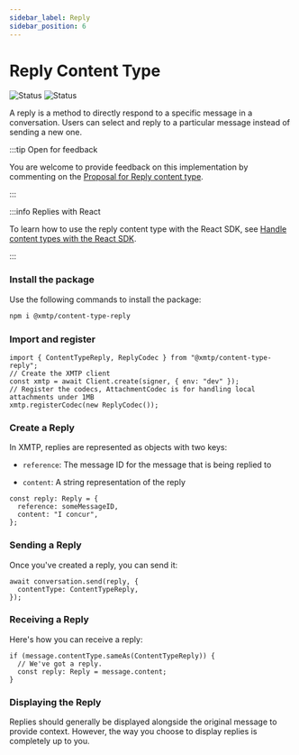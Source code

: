 ```yaml
---
sidebar_label: Reply
sidebar_position: 6
---
```



# Reply Content Type

![Status](https://img.shields.io/badge/Content_type_status-Standards--track-yellow) ![Status](https://img.shields.io/badge/Reference_implementation_status-Beta-yellow)

A reply is a method to directly respond to a specific message in a conversation. Users can select and reply to a particular message instead of sending a new one.

:::tip Open for feedback

You are welcome to provide feedback on this implementation by commenting on the [Proposal for Reply content type](https://github.com/orgs/xmtp/discussions/35).

:::

:::info Replies with React

To learn how to use the reply content type with the React SDK, see [Handle content types with the React SDK](/docs/content-types/react-content-types).

:::

### Install the package

Use the following commands to install the package:

<Tabs groupId="sdk-langs">
<TabItem value="js" label="JavaScript"  attributes={{className: "js_tab"}}>

```bash
npm i @xmtp/content-type-reply
```

</TabItem></Tabs>

### Import and register

<Tabs groupId="sdk-langs">
<TabItem value="js" label="JavaScript"  attributes={{className: "js_tab"}}>

```tsx
import { ContentTypeReply, ReplyCodec } from "@xmtp/content-type-reply";
// Create the XMTP client
const xmtp = await Client.create(signer, { env: "dev" });
// Register the codecs, AttachmentCodec is for handling local attachments under 1MB
xmtp.registerCodec(new ReplyCodec());
```

</TabItem></Tabs>

### Create a Reply

In XMTP, replies are represented as objects with two keys:

- `reference`: The message ID for the message that is being replied to

- `content`: A string representation of the reply

<Tabs groupId="sdk-langs">
<TabItem value="js" label="JavaScript"  attributes={{className: "js_tab"}}>

```tsx
const reply: Reply = {
  reference: someMessageID,
  content: "I concur",
};
```

</TabItem></Tabs>

### Sending a Reply

Once you've created a reply, you can send it:

<Tabs groupId="sdk-langs">
<TabItem value="js" label="JavaScript"  attributes={{className: "js_tab"}}>

```tsx
await conversation.send(reply, {
  contentType: ContentTypeReply,
});
```

</TabItem></Tabs>

### Receiving a Reply

Here's how you can receive a reply:

<Tabs groupId="sdk-langs">
<TabItem value="js" label="JavaScript"  attributes={{className: "js_tab"}}>

```tsx
if (message.contentType.sameAs(ContentTypeReply)) {
  // We've got a reply.
  const reply: Reply = message.content;
}
```

</TabItem></Tabs>

### Displaying the Reply

Replies should generally be displayed alongside the original message to provide context. However, the way you choose to display replies is completely up to you.
